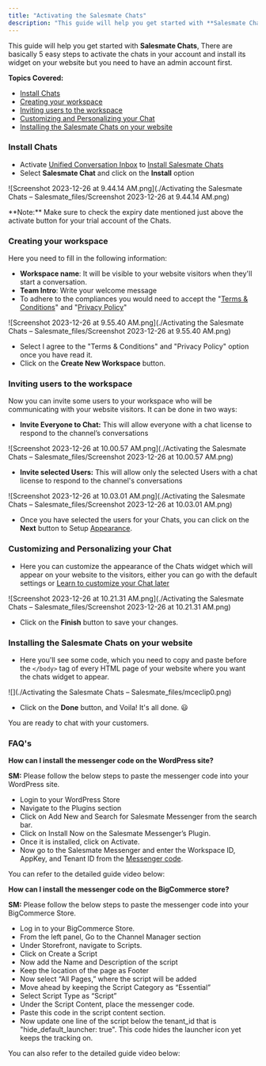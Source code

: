 ```yaml
---
title: "Activating the Salesmate Chats"
description: "This guide will help you get started with **Salesmate Chats**, There are basically 5 easy steps to activate the chats in your account and install its ..."
---
```


This guide will help you get started with **Salesmate Chats**, There are basically 5 easy steps to activate the chats in your account and install its widget on your website but you need to have an admin account first.

**Topics Covered:**

- [Install Chats](https://support.salesmate.io/hc/en-us/articles/360058369732#h_01HW80JBB85E2M62SJ6BES9ZMJ)
- [Creating your workspace](https://support.salesmate.io/hc/en-us/articles/360058369732#h_01HW80JBB87Z7H5MHDSAP4TAES)
- [Inviting users to the workspace](https://support.salesmate.io/hc/en-us/articles/360058369732#h_01HW80JBB8H3B1EJ1XW021D2GM)
- [Customizing and Personalizing your Chat](https://support.salesmate.io/hc/en-us/articles/360058369732#h_01HW80JBB8Q8HPRYJGR3N9XKZM)
- [Installing the Salesmate Chats on your website](https://support.salesmate.io/hc/en-us/articles/360058369732#h_01GK3KF0FQVYHYRX93C2MJ0V95)

### Install Chats

- Activate [Unified Conversation Inbox](https://support.salesmate.io/hc/en-us/articles/26735788331033-How-to-Activate-Unified-Conversation-Inbox) to [Install Salesmate Chats](https://support.salesmate.io/hc/en-us/articles/26825530206745-How-to-Install-Salesmate-Chat)
- Select **Salesmate Chat** and click on the **Install** option

![Screenshot 2023-12-26 at 9.44.14 AM.png](./Activating the Salesmate Chats – Salesmate_files/Screenshot 2023-12-26 at 9.44.14 AM.png)

<Note>
  **Note:** Make sure to check the expiry date mentioned just above the activate
  button for your trial account of the Chats.
</Note>

### Creating your workspace

Here you need to fill in the following information:

- **Workspace name**: It will be visible to your website visitors when they'll start a conversation.
- **Team Intro**: Write your welcome message
- To adhere to the compliances you would need to accept the "[Terms & Conditions](https://www.salesmate.io/tos/)" and "[Privacy Policy](https://www.salesmate.io/privacy-policy/)"

![Screenshot 2023-12-26 at 9.55.40 AM.png](./Activating the Salesmate Chats – Salesmate_files/Screenshot 2023-12-26 at 9.55.40 AM.png)

- Select I agree to the "Terms & Conditions" and "Privacy Policy" option once you have read it.
- Click on the **Create New Workspace** button.

### Inviting users to the workspace

Now you can invite some users to your workspace who will be communicating with your website visitors. It can be done in two ways:

- **Invite Everyone to Chat:** This will allow everyone with a chat license to respond to the channel’s conversations

![Screenshot 2023-12-26 at 10.00.57 AM.png](./Activating the Salesmate Chats – Salesmate_files/Screenshot 2023-12-26 at 10.00.57 AM.png)

- **Invite selected Users:** This will allow only the selected Users with a chat license to respond to the channel's conversations

![Screenshot 2023-12-26 at 10.03.01 AM.png](./Activating the Salesmate Chats – Salesmate_files/Screenshot 2023-12-26 at 10.03.01 AM.png)

- Once you have selected the users for your Chats, you can click on the **Next** button to Setup [Appearance](https://support.salesmate.io/hc/en-us/articles/360058874471).

### Customizing and Personalizing your Chat

- Here you can customize the appearance of the Chats widget which will appear on your website to the visitors, either you can go with the default settings or [Learn to customize your Chat later](https://support.salesmate.io/hc/en-us/articles/360058874471)

![Screenshot 2023-12-26 at 10.21.31 AM.png](./Activating the Salesmate Chats – Salesmate_files/Screenshot 2023-12-26 at 10.21.31 AM.png)

- Click on the **Finish** button to save your changes.

### Installing the Salesmate Chats on your website

- Here you'll see some code, which you need to copy and paste before the `</body>` tag of every HTML page of your website where you want the chats widget to appear.

![](./Activating the Salesmate Chats – Salesmate_files/mceclip0.png)

- Click on the **Done** button, and Voila! It's all done. 😃

You are ready to chat with your customers.

### FAQ's

**How can I install the messenger code on the WordPress site?**

**SM:** Please follow the below steps to paste the messenger code into your WordPress site.

- Login to your WordPress Store
- Navigate to the Plugins section
- Click on Add New and Search for Salesmate Messenger from the search bar.
- Click on Install Now on the Salesmate Messenger’s Plugin.
- Once it is installed, click on Activate.
- Now go to the Salesmate Messenger and enter the Workspace ID, AppKey, and Tenant ID from the [Messenger code](https://support.salesmate.io/hc/en-us/articles/360058369732-Activating-the-Salesmate-Chats#h_01GK3KF0FQVYHYRX93C2MJ0V95).

You can refer to the detailed guide video below:

**How can I install the messenger code on the BigCommerce store?**

**SM:** Please follow the below steps to paste the messenger code into your BigCommerce Store.

- Log in to your BigCommerce Store.
- From the left panel, Go to the Channel Manager section
- Under Storefront, navigate to Scripts.
- Click on Create a Script
- Now add the Name and Description of the script
- Keep the location of the page as Footer
- Now select “All Pages,” where the script will be added
- Move ahead by keeping the Script Category as “Essential”
- Select Script Type as “Script”
- Under the Script Content, place the messenger code.
- Paste this code in the script content section.
- Now update one line of the script below the tenant_id that is "hide_default_launcher: true". This code hides the launcher icon yet keeps the tracking on.

You can also refer to the detailed guide video below:
